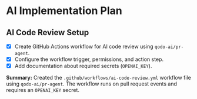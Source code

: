 # AI Implementation Plan

## AI Code Review Setup

- [x] Create GitHub Actions workflow for AI code review using `qodo-ai/pr-agent`.
- [x] Configure the workflow trigger, permissions, and action step.
- [x] Add documentation about required secrets (`OPENAI_KEY`).

**Summary:** Created the `.github/workflows/ai-code-review.yml` workflow file using `qodo-ai/pr-agent`. The workflow runs on pull request events and requires an `OPENAI_KEY` secret.
